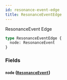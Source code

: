 ```yaml
---
id: resonance-event-edge
title: ResonanceEventEdge
---
```


ResonanceEvent Edge

```graphql
type ResonanceEventEdge {
  node: ResonanceEvent
}
```

### Fields

#### `node` ([`ResonanceEvent`](/developers/shared-apis/events-api/graphql/reference/objects/resonance-event))
